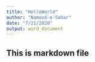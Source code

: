 ---
title: "HelloWorld"
author: "Namood-e-Sahar"
date: "7/21/2020"
output: word_document
---


## This is markdown file
